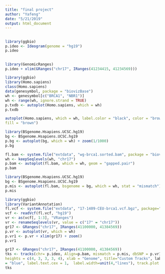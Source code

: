 ```yaml
---
title: "final project"
author: "Yafeng"
date: "5/21/2019"
output: html_document
---
```

##
```r
library(ggbio)
p.ideo <- Ideogram(genome = "hg19")
p.ideo
```
##
```r
library(GenomicRanges)
p.ideo + xlim(GRanges("chr17", IRanges(41234415, 41234569)))
```

```r
library(ggbio)
library(Homo.sapiens)
class(Homo.sapiens)
data(genesymbol, package = "biovizBase")
wh <- genesymbol[c("BRCA1", "NBR1")]
wh <- range(wh, ignore.strand = TRUE)
p.txdb <- autoplot(Homo.sapiens, which = wh)
p.txdb
```

```r
autoplot(Homo.sapiens, which = wh, label.color = "black", color = "brown",
fill = "brown")
```

```r
library(BSgenome.Hsapiens.UCSC.hg19)
bg <- BSgenome.Hsapiens.UCSC.hg19
p.bg <- autoplot(bg, which = wh) + zoom(1/1000)
p.bg
```

```r
fl.bam <- system.file("extdata", "wg-brca1.sorted.bam", package = "biovizBase")
wh <- keepSeqlevels(wh, "chr17")
p.bam <- autoplot(fl.bam, which = wh, geom = "gapped.pair")
p.bam
```

```r
library(BSgenome.Hsapiens.UCSC.hg19)
bg <- BSgenome.Hsapiens.UCSC.hg19
p.mis <- autoplot(fl.bam, bsgenome = bg, which = wh, stat = "mismatch")
p.mis
```

```r
library(ggbio)
library(VariantAnnotation)
fl.vcf <- system.file("extdata", "17-1409-CEU-brca1.vcf.bgz", package="biovizBase")
vcf <- readVcf(fl.vcf, "hg19")
vr <- as(vcf[, 1:3], "VRanges")
vr <- renameSeqlevels(vr, value = c("17" = "chr17"))
gr17 <- GRanges("chr17", IRanges(41100000, 41384569))
p.vr <- autoplot(vr, which = wh) 
p.vr1 <- p.vr + xlim(gr17) + zoom()
p.vr1
```

```r
gr17 <- GRanges("chr17", IRanges(41100000, 41384569))
tks <- tracks(chr= p.ideo, Align=p.bam, mismatch = p.mis, dbSNP = p.vr1, gene = p.txdb,
heights = c(4, 3, 3, 3, 4), xlab = "Genome", title="Custom Tracks", label.text.color
= "blue", label.text.cex = 1,  label.width=unit(4,"lines"), track.plot.color="pink", track.bg.color="lightblue",xlim=gr17) 
tks
```


